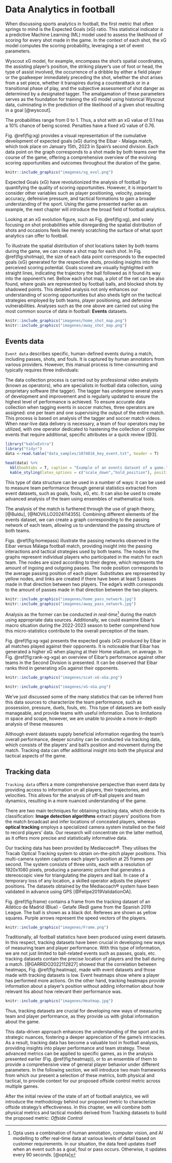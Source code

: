 # Data Analytics in football
When discussing sports analytics in football, the first metric that
often springs to mind is the Expected Goals (xG) ratio. This statistical
indicator is a predictive Machine Learning (ML) model used to assess the
likelihood of scoring for every shot made in the game. In the context of
each shot, the xG model computes the scoring probability, leveraging a
set of event parameters.

Wyscout xG model, for example, encompass the shot's spatial coordinates,
the assisting player's position, the striking player's use of foot or
head, the type of assist involved, the occurrence of a dribble by either
a field player or the goalkeeper immediately preceding the shot, whether
the shot arises from a set piece, whether it transpires during a
counterattack or in a transitional phase of play, and the subjective
assessment of shot danger as determined by a designated tagger. The
amalgamation of these parameters serves as the foundation for training
the xG model using historical Wyscout data, culminating in the
prediction of the likelihood of a given shot resulting in a goal
[@wyscout].

The probabilities range from 0 to 1. Thus, a shot with an xG value of
0.1 has a 10% chance of being scored. Penalties have a fixed xG value of
0.76.

Fig. \@ref(fig:xg)  provides a visual representation of the cumulative development of expected goals
(xG) during the Eibar - Malaga match, which took place on January 15th,
2023 in Spain's second division. Each data point on the graph
corresponds to a shot made by both teams over the course of the game,
offering a comprehensive overview of the evolving scoring opportunities
and outcomes throughout the duration of the game.

```r
knitr::include_graphics("imagenes/xg_evol.png")
```


Expected Goals (xG) have revolutionized the analysis of football by quantifying the quality of scoring opportunities. However, it is important to consider other variables such as player positioning, velocity, passing accuracy, defensive pressure, and tactical formations to gain a broader understanding of the sport. Using the game presented earlier as an example, the next chapter will introduce the broad field of football analytics.

Looking at an xG evolution figure, such as Fig. \@ref(fig:xg), and solely focusing on shot probabilities while disregarding the spatial distribution of shots and occasions feels like merely scratching the surface of what sport analytics can offer to football.

To illustrate the spatial distribution of shot locations taken by both teams during the game, we can create a shot map for each shot. In Fig. \@ref(fig:shotmap), the size of each data point corresponds to the expected goals (xG) generated for the respective shots, providing insights into the perceived scoring potential. Goals scored are visually highlighted with straight lines, indicating the trajectory the ball followed as it found its way into the opponent's net. Bellow each shot map, a plot of the net can be also found, where goals are represented by football balls, and blocked shots by shadowed points. This detailed analysis not only enhances our understanding of scoring opportunities but also sheds light on the tactical strategies employed by both teams, player positioning, and defensive vulnerabilities. Analyses such as the one above are carried out using the most common
source of data in football: **Events** datasets.

```r

knitr::include_graphics("imagenes/home_shot_map.png")
knitr::include_graphics("imagenes/away_shot_map.png")
```

## Events data
`Event data`  describes specific, human-defined events during a match,
including passes, shots, and fouls. It is captured by human annotators
from various providers. However, this manual process is time-consuming
and typically requires three individuals:

The data collection process is carried out by professional video
analysts (known as operators), who are specialists in football data
collection, using proprietary software (the tagger). The tagger has
undergone several years of development and improvement and is regularly
updated to ensure the highest level of performance is achieved. To
ensure accurate data collection when tagging events in soccer matches,
three operators are assigned: one per team and one supervising the
output of the entire match. This process is based on analysis of the
tagger and soccer match videos. When near-live data delivery is
necessary, a team of four operators may be utilized, with one operator
dedicated to hastening the collection of complex events that require
additional, specific attributes or a quick review [@3].

```r
library("kableExtra")
library("tidyr")
data <-read.table("data_samples/1074816_key_event.txt", header = T) 

head(data) %>%
  kbl(booktabs = T, caption = "Example of an events dataset of a game.") %>%
  kable_styling(latex_options = c("scale_down","hold_position"), position = "center")
```


This type of data structure can be used in a number of ways: it can be
used to measure team performance through general statistics extracted
from event datasets, such as goals, fouls, xG, etc. It can also be used
to create advanced analysis of the team using ensembles of mathematical
tools.

The analysis of the match is furthered through the use of graph theory,
[@Buldu], [@NOVILLO2024114355]. Combining
different elements of the events dataset, we can create a graph
corresponding to the passing network of each team, allowing us to
understand the passing structure of both teams.


Figs. \@ref(fig:homepass) illustrate the
passing networks observed in the Eibar versus Málaga football match,
providing insight into the passing interactions and tactical strategies
used by both teams. The nodes in the graphs represent individual players
who participated in the match for each team. The nodes are sized
according to their degree, which represents the amount of ingoing and
outgoing passes. The node position corresponds to the average passing
position of each player. Substitutes are represented by yellow nodes,
and links are created if there have been at least 5 passes made in that
direction between two players. The edge's width corresponds to the
amount of passes made in that direction between the two players.

```r
knitr::include_graphics("imagenes/home_pass_network.jpg")
knitr::include_graphics("imagenes/away_pass_network.jpg")
```

Analysis as the former can be conducted *in real-time*[^2] during the
match using appropriate data sources. Additionally, we could examine
Eibar's macro situation during the 2022-2023 season to better comprehend
how this micro-statistics contribute to the overall perception of the
team.

Fig. \@ref(fig:xg-xga) presents the expected goals (xG) produced by Eibar in all matches played against their opponents. It is noticeable that Eibar has generated a higher xG when playing at their Home stadium, on average. In Fig. \@ref(fig:rank-xg-xga) an overview of Eibar's performance against other teams in the Second Division is presented. It can be observed that Eibar ranks third in generating xGs against their opponents.


```r
knitr::include_graphics("imagenes/scat-xG-xGa.png")
```

```r
knitr::include_graphics("imagenes/xG-xGa.png")
```

We've just discussed some of the many statistics that can be inferred from this data sources to characterize the team performance, such as possession, pressure, duels, fouls, etc. This type of datasets are both easily manageable, and provide teams with useful information. Due to limitations in space and scope, however, we are unable to provide a more in-depth analysis of these measures

Although event datasets supply beneficial information regarding the team's overall performance, deeper scrutiny can be conducted via tracking data, which consists of the players' and ball's position and movement during the match. Tracking data can offer additional insight into both the physical and tactical aspects of the game. 

## Tracking data

`Tracking data` offers a more comprehensive perspective than event data by providing access to information on all players, their trajectories, and velocities. This allows for the analysis of off-ball players and team dynamics, resulting in a more nuanced understanding of the game.

There are two main techniques for obtaining tracking data, which decide its classification: **Image detection algorithms** extract players' positions from the match broadcast and infer locations of concealed players, whereas **optical tracking** employs a specialized camera system installed on the field to record players' data. Our research will concentrate on the latter method, as it offers more precise and statistically informative data.

Our tracking data has been provided by Mediacoach®. They utilises the Tracab Optical Tracking system to obtain on-the-pitch player positions. This multi-camera system captures each player's position at 25 frames per second. The system consists of three units, each with a resolution of 1920x1080 pixels, producing a panoramic picture that generates a stereoscopic view for triangulating the players and ball. In case of a temporary loss of any location, a skilled operator adjusts the players' positions. The datasets obtained by the Mediacoach® system have been validated in advance using GPS [@Felipe2019ValidationOA].

Fig. \@ref(fig:frame) contains a frame from the tracking dataset of an Atlético de Madrid (Blue) - Getafe (Red) game from the Spanish 2019 League. The ball is shown as a black dot. Referees are shown as yellow squares. Purple arrows represent the speed vectors of the players. 

```r
knitr::include_graphics("imagenes/Frame.png")
```

Traditionally, all football statistics have been produced using event datasets. In this respect, tracking datasets have been crucial in developing new ways of measuring team and player performance. With this type of information, we are not just limited to ball-related events such as passes, goals, etc. tracking datasets contain the precise location of players and the ball during a match. [@GARRIDO2022112827] showed that the correlation between heatmaps, Fig. \@ref(fig:heatmap), made with event datasets and those made with tracking datasets is low. Event heatmaps show where a player has performed more actions. On the other hand, tracking heatmaps provide information about a player's position without adding information about how relevant his about how relevant their performance was. 

```r
knitr::include_graphics("imagenes/Heatmap.jpg")
```

Thus, tracking datasets are crucial for developing new ways of measuring team and player performance, as they provide us with global information about the game. 

This data-driven approach enhances the understanding of the sport and its strategic nuances, fostering a deeper appreciation of the game's intricacies. As a result, tracking data has become a valuable tool in football analysis, providing insights into player performance and team strategy. These advanced metrics can be applied to specific games, as in the analysis presented earlier (Fig. \@ref(fig:heatmap)), or to an ensemble of them to provide a comprehensive view of general player behavior under different parameters. In the following section,  we will introduce two main frameworks from which our  present a selection of these metrics, both physical and tactical, to provide context for our proposed offside control metric across multiple games.

After the initial review of the state of art of football analytics, we will introduce the methodology behind our proposed metric to characterize offside strategy's effectiveness. In this chapter, we will combine both physical metrics and tactical models derived from Tracking datasets to build the proposed metric: *Offside Control*


[^2]: Opta uses a combination of human annotation, computer vision, and
    AI modelling to offer real-time data at various levels of detail
    based on customer requirements. In our situation, the data feed
    updates itself when an event such as a goal, foul or pass occurs.
    Otherwise, it updates every 90 seconds. [@opta]
